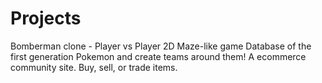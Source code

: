 # Projects

<ProjectCard title="Bomber Pandas" link="https://github.com/chknwaffles/bomberpandas" bg="linear-gradient(to right, #D4145A 0%, #FBB03B 100%)">
Bomberman clone - Player vs Player 2D Maze-like game 
</ProjectCard>

<ProjectCard title="Pokemon Team Builder" link="https://github.com/chknwaffles/pokemontb" bg="linear-gradient(to right, #D4145A 0%, #FBB03B 100%)">
Database of the first generation Pokemon and create teams around them!
</ProjectCard>

<ProjectCard title="forSale" link="https://github.com/chknwaffles/forsale" bg="linear-gradient(to right, #D4145A 0%, #FBB03B 100%)">
A ecommerce community site. Buy, sell, or trade items.
</ProjectCard>

